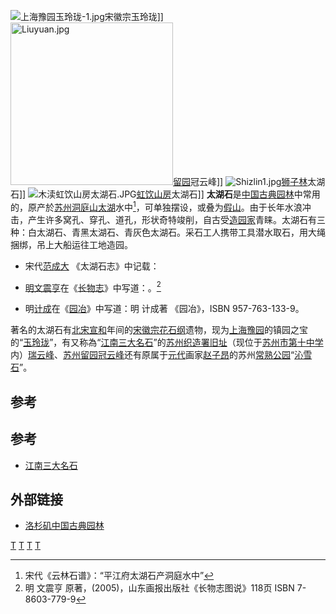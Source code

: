 [[File:上海豫园玉玲珑-1.jpg|thumb]]宋徽宗玉玲珑]]
[[File:Liuyuan.jpg|260px]][[留园|留园]]冠云峰]]
[[File:Shizlin1.jpg|thumb]][[狮子林|狮子林]]太湖石]]
[[File:木渎虹饮山房太湖石.JPG|thumb]][[虹饮山房|虹饮山房]]太湖石]]
'''太湖石'''是[[中国古典园林|中国古典园林]]中常用的{{link-ja|園林石|庭石}}，原产於[[苏州|苏州]][[洞庭东山|洞庭山]][[太湖|太湖]]水中<ref>宋代《云林石谱》：“平江府太湖石产洞庭水中”</ref>，可单独摆设，或叠为[[假山|假山]]。由于长年水浪冲击，产生许多窝孔、穿孔、道孔，形状奇特竣削，自古受[[造园家|造园家]]青睐。太湖石有三种：白太湖石、青黑太湖石、青灰色太湖石。采石工人携带工具潜水取石，用大绳捆绑，吊上大船运往工地造园。

*宋代[[范成大|范成大]] 《太湖石志》中记载：{{quote|石出西洞庭，多因波涛激湍而为嵌空，浸濯而为光莹。或缜润为硅瓒、廉刿如剑戟、矗如峰峦、列如屏障，或滑如肪，或黝为漆，或如人如禽鸟。好事者取之以充囿庭除之玩。石生水中者艮岁久浸，波涛冲击成嵌空。石面鳞鳞名曰弹窝，亦水痕也。扣之铿然声如磬。}}

*[[明代|明]][[文震亨|文震亨]]在《[[长物志|长物志]]》中写道：{{quote|太湖石在水中者为贵，岁久被波涛冲击，皆成空石，面面玲珑}}。<ref>明 文震亨 原著，(2005)，山东画报出版社《长物志图说》118页  ISBN 7-8603-779-9 </ref>

*明[[计成|计成]]在《[[园冶|园冶]]》中写道：{{quote|[[苏州府|苏州府]]所属洞庭山，石产水涯。惟消夏湾者为最，性坚而润，有嵌空、穿眼、婉转、险怪势。}}<ref>明 计成著 《园冶》，ISBN 957-763-133-9。
</ref>

著名的太湖石有[[北宋|北宋]][[宣和_(北宋)|宣和]]年间的[[宋徽宗|宋徽宗]][[花石纲|花石纲]]遗物，现为[[上海|上海]][[豫园|豫园]]的镇园之宝的“[[玉玲珑|玉玲珑]]”，有又称為“[[江南三大名石|江南三大名石]]”的[[苏州织造署旧址|苏州织造署旧址]]（现位于[[苏州市第十中学|苏州市第十中学]]内）[[瑞云峰|瑞云峰]]、[[苏州|苏州]][[留园|留园]][[冠云峰|冠云峰]]还有原属于[[元代|元代]]画家[[赵子昂|赵子昂]]的苏州[[常熟公园|常熟公园]]“[[沁雪石|沁雪石]]”。

==参考==
<references/>
==参考==
*[[江南三大名石|江南三大名石]]

==外部链接==
*[http://www.zaobao.com/special/newspapers/2006/09/others060924.html 洛杉矶中国古典园林]{{Wayback|url=http://www.zaobao.com/special/newspapers/2006/09/others060924.html |date=20101023151743 }}
{{scenery-stub}}

[[Category:園林石|T]]
[[Category:江苏园林|T]]
[[Category:江苏矿业|T]]
[[Category:苏州经济|T]]